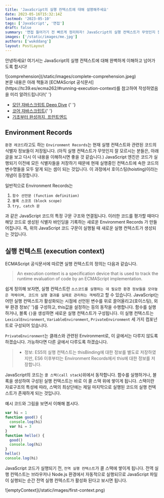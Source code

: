 ```yaml
---
title: 'JavaScript의 실행 컨텍스트에 대해 설명해주세요'
date: 2023-05-16T15:32:14Z
lastmod: '2023-05-10'
tags: ['JavaScript', '면접']
draft: false
summary: '면접 들어가기 전 빠르게 정리하자! JavaScript의 실행 컨텍스트가 무엇인지 질문을 받았다면? 본문과 같이 답변합시다!'
images: ['/static/images/me.jpg']
authors: ['wukddang']
layout: PostLayout
---
```


안녕하세요! 여기서는 JavaScript의 실행 컨텍스트에 대해 완벽하게 이해하고 넘어가도록 합시다!

<div className="w-96">![comprehension](/static/images/complete-comprehension.jpeg)</div>
본문 내용은 아래 책들과 [ECMAScript 공식문서](https://tc39.es/ecma262/#running-execution-context)를 참고하여
작성하였음을 미리 알려드립니다!{' '}

- [모던 자바스크립트 Deep Dive](http://www.yes24.com/Product/Goods/92742567) {' '}
- [코어 자바스크립트](http://www.yes24.com/Product/Goods/78586788){' '}
- [기초부터 완성까지, 프런트엔드](http://www.yes24.com/Product/Goods/105266398)

## Environment Records

`환경 레코드`라고도 하는 `Environment Records`는 현재 실행 컨텍스트와 관련된 코드의 식별자 정보들이 저장됩니다. (아직 실행 컨텍스트가 무엇인지 잘 모르시는 분들은, 아래 글을 보고 다시 이 내용을 이해하시면 좋을 것 같습니다.) JavaScript 엔진은 코드가 실행되기 이전에 모든 식별자들을 저장하기 때문에 현재 실행중인 컨텍스트에 속한 코드의 변수명들을 모두 알게 되는 셈이 되는 것입니다. 이 과정에서 호이스팅(hoisting)이라는 개념이 등장합니다.

일반적으로 Environment Records는

1. `함수 선언문 (function definition)`
2. `블록 스코프 (block scope)`
3. `try, catch 문`

과 같은 JavaScript 코드의 특정 구문 구조와 연결됩니다. 이러한 코드를 평가할 때마다 해당 코드로 생성된 식별자 바인딩을 기록하는 새로운 Environment Records 가 만들어집니다. 즉, 위의 JavaScript 코드 구문이 실행될 때 새로운 실행 컨텍스트가 생성되는 것입니다.

## 실행 컨텍스트 (execution context)

ECMAScript 공식문서에 따르면 실행 컨텍스트의 정의는 다음과 같습니다.

> An execution context is a specification device that is used to track the runtime evaluation of code by an ECMAScript implementation.

쉽게 정의해 보자면, 실행 컨텍스트란 `소스코드를 실행하는 데 필요한 환경 정보들을 모아놓은 객체이며, 코드의 실행 결과를 실제로 관리하는 객체`라고 할 수 있습니다. JavaScript는 어떤 실행 컨텍스트가 활성화되는 시점에 선언된 변수를 위로 끌어올리고(호이스팅),
외부 환경 정보{' '}를 구성하고, this값을 설정하는 등의 동작을 수행합니다. 함수를 실행하거나, 블록 `{}`을 생성하면 새로운 실행 컨텍스트가 구성됩니다. 이 실행 컨텍스트는 `LexicalEnvironment`, `VariableEnvironment`, `PrivateEnvironment` 세 가지 컴포넌트로 구성되어 있습니다.

`PrivateEnvironment`는 클래스와 관련된 Environment로, 이 글에서는 다루지 않도록 하겠습니다. 가능하다면 다른 글에서 다루도록 하겠습니다.

> - 정보: ES5의 실행 컨텍스트는 thisBinding에 대한 정보를 별도로 저장하였지만, ES6 이후부터는 Environment Records에서 this에 대한 정보를 저장합니다.

JavaScript의 코드는 `콜 스택(call stack`)위에서 동작합니다. 함수를 실행하거나, 블록을 생성하여 구성된 실행 컨텍스트는 바로 이 콜 스택 위에 쌓이게 됩니다. 스택이란 자료구조의 특성에 따라, 스택의 최상단에는 제일 마지막으로 실행된 코드의 실행 컨텍스트가 존재하게 되는 것입니다.

예시 코드와 그림을 보면서 이해해 봅시다.

```js
var hi = 1
function good() {
  console.log(hi)
  var hi = 3
}
function hello() {
  good()
  console.log(hi)
}
hello()
console.log(hi)
```

JavaScript 코드가 실행되기 전, `전역 실행 컨텍스트`가 콜 스택에 쌓이게 됩니다. 전역 실행 컨텍스트는 브라우저나 Node.js 환경에서 자동적으로 실행되므로 JavaScript 파일이 실행되는 순간 전역 실행 컨텍스트가 활성화 된다고 보시면 됩니다.

<div className="mx-auto w-64">![emptyContext](/static/images/first-context.png)</div>
